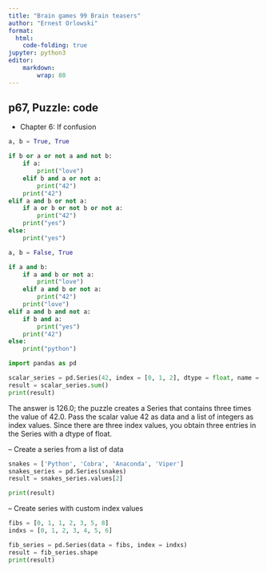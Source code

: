 ---
title: "Brain games 99 Brain teasers"
author: "Ernest Orlowski"
format:
  html:
    code-folding: true
jupyter: python3
editor:
    markdown:
        wrap: 80
---
##  p67, Puzzle: code
- Chapter 6: If confusion
```{python}
a, b = True, True

if b or a or not a and not b:
    if a:
        print("love")
    elif b and a or not a:
        print("42")
    print("42")
elif a and b or not a:
    if a or b or not b or not a:
        print("42")
    print("yes")
else:
    print("yes")
```
```{python}
a, b = False, True

if a and b:
    if a and b or not a:
        print("love")
    elif a and b or not a:
        print("42")
    print("love")
elif a and b and not a:
    if b and a:
        print("yes")
    print("42")
else:
    print("python")

```

```{python}
import pandas as pd

scalar_series = pd.Series(42, index = [0, 1, 2], dtype = float, name = 'CONST')
result = scalar_series.sum()
print(result)

```
The answer is 126.0; the puzzle creates a Series that contains three times the value of 42.0. Pass the scalar value 42 as data and a list of integers as index values. Since there are three index values, you obtain three entries in the Series with a dtype of float.

-- Create a series from a list of data
```{python}
snakes = ['Python', 'Cobra', 'Anaconda', 'Viper']
snakes_series = pd.Series(snakes)
result = snakes_series.values[2]

print(result)
```

-- Create series with custom index values
```{python}
fibs = [0, 1, 1, 2, 3, 5, 8]
indxs = [0, 1, 2, 3, 4, 5, 6]

fib_series = pd.Series(data = fibs, index = indxs)
result = fib_series.shape
print(result)
```
